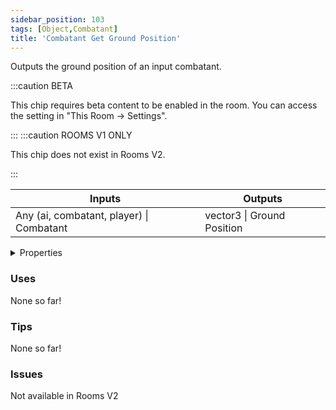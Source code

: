 ```yaml
---
sidebar_position: 103
tags: [Object,Combatant]
title: 'Combatant Get Ground Position'
---
```


Outputs the ground position of an input combatant.

:::caution BETA

This chip requires beta content to be enabled in the room. You can access the setting in "This Room -> Settings".

:::
:::caution ROOMS V1 ONLY
    
This chip does not exist in Rooms V2.

:::


<IChip uuid="c0ee02f4-bbab-40ea-88a0-7441d7e7094c"/>

<table><thead><tr><th>Inputs</th><th>Outputs</th></tr></thead><tbody><tr><td>Any (ai, combatant, player) | Combatant</td><td>vector3 | Ground Position</td></tr></tbody></table>

<details>
  <summary>Properties</summary>
  <div>
    <div>
    <table>
      <tbody>
        <tr>
          <td>Is beta required?</td>
          <td>Yes</td>
        </tr>
        <tr>
          <td>Is chip a trolling risk?</td>
          <td>No</td>
        </tr>
        <tr>
          <td>Is chip a role assignment risk?</td>
          <td>No</td>
        </tr>
        <tr>
          <td>Chip UUID</td>
          <td>c0ee02f4-bbab-40ea-88a0-7441d7e7094c</td>
        </tr>
        <tr>
          <td>Room availability</td>
          <td>Rooms V1 only</td>
        </tr>
      </tbody>
    </table>
    </div>
  </div>
</details>

### Uses

None so far!

### Tips

None so far!

### Issues

Not available in Rooms V2
